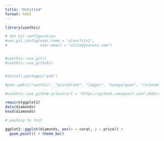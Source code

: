 ```yaml
---
title: "Untitled"
format: html
---
```


```r
library(usethis)

# Set Git configuration
#use_git_config(user.name = "alexrfitz1", 
#               user.email = "afitz@jnanatx.com")


#usethis::use_git()
#usethis::use_github()


#install.packages("pak")

#pak::pak(c("usethis", "pointblank", "logger", "nanoparquet", "rsconnect", "shiny"))

#usethis::use_github_action(url = "https://github.com/posit-conf-2025/r-production/blob/main/1-render-qmd.yaml", save_as = "render.yml")

```



```r
require(ggplot2)
data(diamonds)
head(diamonds)

# pushing to test

ggplot2::ggplot(diamonds, aes(x = carat, y = price)) +
  geom_point() + theme_bw()


```